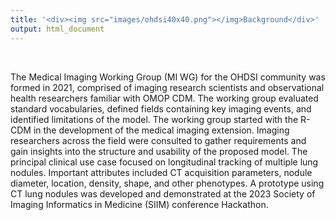 ```yaml
---
title: '<div><img src="images/ohdsi40x40.png"></img>Background</div>'
output: html_document
---
```


<br>

The Medical Imaging Working Group (MI WG) for the OHDSI community was formed in 2021, comprised of imaging research scientists and observational health researchers familiar with OMOP CDM. The working group evaluated standard vocabularies, defined fields containing key imaging events, and identified limitations of the model. The working group started with the R-CDM in the development of the medical imaging extension. Imaging researchers across the field were consulted to gather requirements and gain insights into the structure and usability of the proposed model. The principal clinical use case focused on longitudinal tracking of multiple lung nodules. Important attributes included CT acquisition parameters, nodule diameter, location, density, shape, and other phenotypes. A prototype using CT lung nodules was developed and demonstrated at the 2023 Society of Imaging Informatics in Medicine (SIIM) conference Hackathon.


